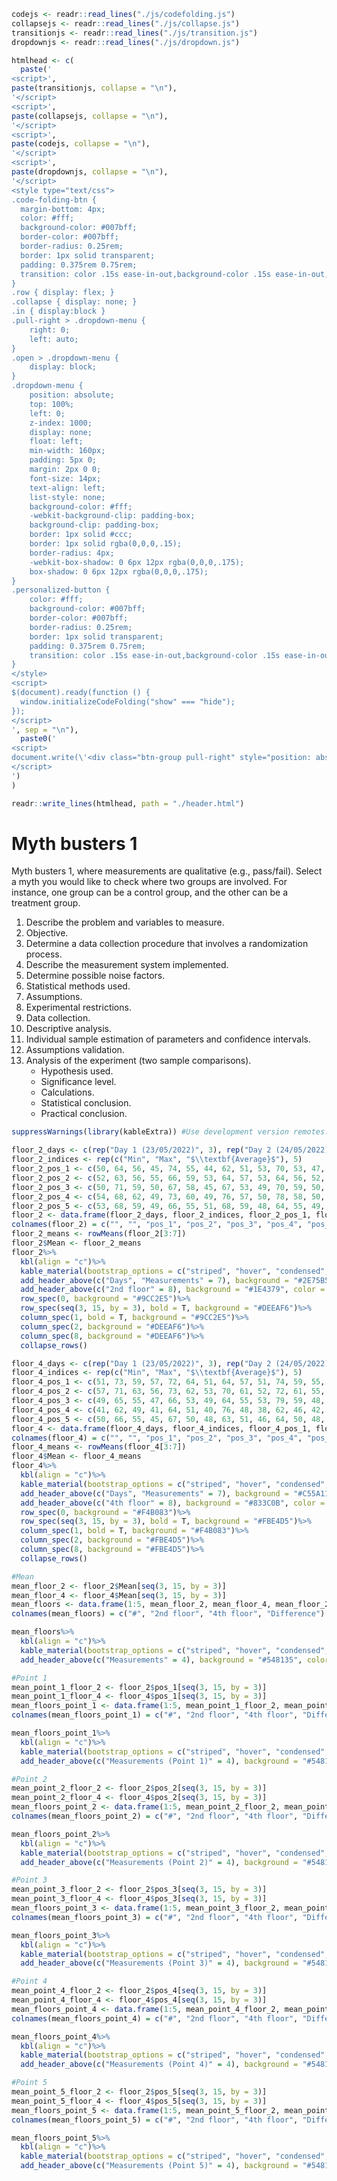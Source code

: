 ```R
codejs <- readr::read_lines("./js/codefolding.js")
collapsejs <- readr::read_lines("./js/collapse.js")
transitionjs <- readr::read_lines("./js/transition.js")
dropdownjs <- readr::read_lines("./js/dropdown.js")

htmlhead <- c(
  paste('
<script>',
paste(transitionjs, collapse = "\n"),
'</script>
<script>',
paste(collapsejs, collapse = "\n"),
'</script>
<script>',
paste(codejs, collapse = "\n"),
'</script>
<script>',
paste(dropdownjs, collapse = "\n"),
'</script>
<style type="text/css">
.code-folding-btn { 
  margin-bottom: 4px; 
  color: #fff;
  background-color: #007bff;
  border-color: #007bff;
  border-radius: 0.25rem;
  border: 1px solid transparent;
  padding: 0.375rem 0.75rem;
  transition: color .15s ease-in-out,background-color .15s ease-in-out,border-color .15s ease-in-out,box-shadow .15s ease-in-out;
}
.row { display: flex; }
.collapse { display: none; }
.in { display:block }
.pull-right > .dropdown-menu {
    right: 0;
    left: auto;
}
.open > .dropdown-menu {
    display: block;
}
.dropdown-menu {
    position: absolute;
    top: 100%;
    left: 0;
    z-index: 1000;
    display: none;
    float: left;
    min-width: 160px;
    padding: 5px 0;
    margin: 2px 0 0;
    font-size: 14px;
    text-align: left;
    list-style: none;
    background-color: #fff;
    -webkit-background-clip: padding-box;
    background-clip: padding-box;
    border: 1px solid #ccc;
    border: 1px solid rgba(0,0,0,.15);
    border-radius: 4px;
    -webkit-box-shadow: 0 6px 12px rgba(0,0,0,.175);
    box-shadow: 0 6px 12px rgba(0,0,0,.175);
}
.personalized-button {
    color: #fff;
    background-color: #007bff;
    border-color: #007bff;
    border-radius: 0.25rem;
    border: 1px solid transparent;
    padding: 0.375rem 0.75rem;
    transition: color .15s ease-in-out,background-color .15s ease-in-out,border-color .15s ease-in-out,box-shadow .15s ease-in-out;
}
</style>
<script>
$(document).ready(function () {
  window.initializeCodeFolding("show" === "hide");
});
</script>
', sep = "\n"),
  paste0('
<script>
document.write(\'<div class="btn-group pull-right" style="position: absolute; top: 20%; right: 2%; z-index: 200"><button type="button" class="btn btn-default btn-xs dropdown-toggle personalized-button" data-toggle="dropdown" aria-haspopup="true" aria-expanded="true" data-_extension-text-contrast=""><span>Code</span> <span class="caret"></span></button><ul class="dropdown-menu" style="min-width: 50px;"><li><a id="rmd-show-all-code" href="#">Show All Code</a></li><li><a id="rmd-hide-all-code" href="#">Hide All Code</a></li></ul></div>\')
</script>
')
)

readr::write_lines(htmlhead, path = "./header.html")
```

# Myth busters 1

Myth busters 1, where measurements are qualitative (e.g., pass/fail). Select a myth you would like to check where two groups are involved. For instance, one group can be a control group, and the other can be a treatment group.

1.  Describe the problem and variables to measure.
2.  Objective.
3.  Determine a data collection procedure that involves a randomization process.
4.  Describe the measurement system implemented.
5.  Determine possible noise factors.
6.  Statistical methods used.
7.  Assumptions.
8.  Experimental restrictions.
9.  Data collection.
10. Descriptive analysis.
11. Individual sample estimation of parameters and confidence intervals.
12. Assumptions validation.
13. Analysis of the experiment (two sample comparisons).
    -   Hypothesis used.
    -   Significance level.
    -   Calculations.
    -   Statistical conclusion.
    -   Practical conclusion.

```R
suppressWarnings(library(kableExtra)) #Use development version remotes::install_github("haozhu233/kableExtra") - CRAN version has a bug for collapse_rows function

floor_2_days <- c(rep("Day 1 (23/05/2022)", 3), rep("Day 2 (24/05/2022)", 3), rep("Day 3 (25/05/2022)", 3), rep("Day 4 (26/05/2022)", 3), rep("Day 5 (27/05/2022)", 3))
floor_2_indices <- rep(c("Min", "Max", "$\\textbf{Average}$"), 5)
floor_2_pos_1 <- c(50, 64, 56, 45, 74, 55, 44, 62, 51, 53, 70, 53, 47, 71, 55)
floor_2_pos_2 <- c(52, 63, 56, 55, 66, 59, 53, 64, 57, 53, 64, 56, 52, 61, 55)
floor_2_pos_3 <- c(50, 71, 59, 50, 67, 58, 45, 67, 53, 49, 70, 59, 50, 64, 56)
floor_2_pos_4 <- c(54, 68, 62, 49, 73, 60, 49, 76, 57, 50, 78, 58, 50, 69, 60)
floor_2_pos_5 <- c(53, 68, 59, 49, 66, 55, 51, 68, 59, 48, 64, 55, 49, 61, 54)
floor_2 <- data.frame(floor_2_days, floor_2_indices, floor_2_pos_1, floor_2_pos_2, floor_2_pos_3, floor_2_pos_4, floor_2_pos_5)
colnames(floor_2) = c("", "", "pos_1", "pos_2", "pos_3", "pos_4", "pos_5")
floor_2_means <- rowMeans(floor_2[3:7])
floor_2$Mean <- floor_2_means
floor_2%>%
  kbl(align = "c")%>%
  kable_material(bootstrap_options = c("striped", "hover", "condensed", "responsive"), full_width = F)%>%
  add_header_above(c("Days", "Measurements" = 7), background = "#2E75B5", color = "#FFFFFF")%>%
  add_header_above(c("2nd floor" = 8), background = "#1E4379", color = "#FFFFFF")%>%
  row_spec(0, background = "#9CC2E5")%>%
  row_spec(seq(3, 15, by = 3), bold = T, background = "#DEEAF6")%>%
  column_spec(1, bold = T, background = "#9CC2E5")%>%
  column_spec(2, background = "#DEEAF6")%>%
  column_spec(8, background = "#DEEAF6")%>%
  collapse_rows()

floor_4_days <- c(rep("Day 1 (23/05/2022)", 3), rep("Day 2 (24/05/2022)", 3), rep("Day 3 (25/05/2022)", 3), rep("Day 4 (26/05/2022)", 3), rep("Day 5 (27/05/2022)", 3))
floor_4_indices <- rep(c("Min", "Max", "$\\textbf{Average}$"), 5)
floor_4_pos_1 <- c(51, 73, 59, 57, 72, 64, 51, 64, 57, 51, 74, 59, 55, 80, 60)
floor_4_pos_2 <- c(57, 71, 63, 56, 73, 62, 53, 70, 61, 52, 72, 61, 55, 73, 62)
floor_4_pos_3 <- c(49, 65, 55, 47, 66, 53, 49, 64, 55, 53, 79, 59, 48, 64, 55)
floor_4_pos_4 <- c(41, 62, 49, 41, 64, 51, 40, 76, 48, 38, 62, 46, 42, 66, 50)
floor_4_pos_5 <- c(50, 66, 55, 45, 67, 50, 48, 63, 51, 46, 64, 50, 48, 63, 53)
floor_4 <- data.frame(floor_4_days, floor_4_indices, floor_4_pos_1, floor_4_pos_2, floor_4_pos_3, floor_4_pos_4, floor_4_pos_5)
colnames(floor_4) = c("", "", "pos_1", "pos_2", "pos_3", "pos_4", "pos_5")
floor_4_means <- rowMeans(floor_4[3:7])
floor_4$Mean <- floor_4_means
floor_4%>%
  kbl(align = "c")%>%
  kable_material(bootstrap_options = c("striped", "hover", "condensed", "responsive"), full_width = F)%>%
  add_header_above(c("Days", "Measurements" = 7), background = "#C55A11", color = "#FFFFFF")%>%
  add_header_above(c("4th floor" = 8), background = "#833C0B", color = "#FFFFFF")%>%
  row_spec(0, background = "#F4B083")%>%
  row_spec(seq(3, 15, by = 3), bold = T, background = "#FBE4D5")%>%
  column_spec(1, bold = T, background = "#F4B083")%>%
  column_spec(2, background = "#FBE4D5")%>%
  column_spec(8, background = "#FBE4D5")%>%
  collapse_rows()

```

```R
#Mean
mean_floor_2 <- floor_2$Mean[seq(3, 15, by = 3)]
mean_floor_4 <- floor_4$Mean[seq(3, 15, by = 3)]
mean_floors <- data.frame(1:5, mean_floor_2, mean_floor_4, mean_floor_2 - mean_floor_4)
colnames(mean_floors) = c("#", "2nd floor", "4th floor", "Difference")

mean_floors%>%
  kbl(align = "c")%>%
  kable_material(bootstrap_options = c("striped", "hover", "condensed", "responsive"), full_width = F)%>%
  add_header_above(c("Measurements" = 4), background = "#548135", color = "#FFFFFF")

#Point 1
mean_point_1_floor_2 <- floor_2$pos_1[seq(3, 15, by = 3)]
mean_point_1_floor_4 <- floor_4$pos_1[seq(3, 15, by = 3)]
mean_floors_point_1 <- data.frame(1:5, mean_point_1_floor_2, mean_point_1_floor_4, mean_point_1_floor_2 - mean_point_1_floor_4)
colnames(mean_floors_point_1) = c("#", "2nd floor", "4th floor", "Difference")

mean_floors_point_1%>%
  kbl(align = "c")%>%
  kable_material(bootstrap_options = c("striped", "hover", "condensed", "responsive"), full_width = F)%>%
  add_header_above(c("Measurements (Point 1)" = 4), background = "#548135", color = "#FFFFFF")

#Point 2
mean_point_2_floor_2 <- floor_2$pos_2[seq(3, 15, by = 3)]
mean_point_2_floor_4 <- floor_4$pos_2[seq(3, 15, by = 3)]
mean_floors_point_2 <- data.frame(1:5, mean_point_2_floor_2, mean_point_2_floor_4, mean_point_2_floor_2 - mean_point_2_floor_4)
colnames(mean_floors_point_2) = c("#", "2nd floor", "4th floor", "Difference")

mean_floors_point_2%>%
  kbl(align = "c")%>%
  kable_material(bootstrap_options = c("striped", "hover", "condensed", "responsive"), full_width = F)%>%
  add_header_above(c("Measurements (Point 2)" = 4), background = "#548135", color = "#FFFFFF")

#Point 3
mean_point_3_floor_2 <- floor_2$pos_3[seq(3, 15, by = 3)]
mean_point_3_floor_4 <- floor_4$pos_3[seq(3, 15, by = 3)]
mean_floors_point_3 <- data.frame(1:5, mean_point_3_floor_2, mean_point_3_floor_4, mean_point_3_floor_2 - mean_point_3_floor_4)
colnames(mean_floors_point_3) = c("#", "2nd floor", "4th floor", "Difference")

mean_floors_point_3%>%
  kbl(align = "c")%>%
  kable_material(bootstrap_options = c("striped", "hover", "condensed", "responsive"), full_width = F)%>%
  add_header_above(c("Measurements (Point 3)" = 4), background = "#548135", color = "#FFFFFF")

#Point 4
mean_point_4_floor_2 <- floor_2$pos_4[seq(3, 15, by = 3)]
mean_point_4_floor_4 <- floor_4$pos_4[seq(3, 15, by = 3)]
mean_floors_point_4 <- data.frame(1:5, mean_point_4_floor_2, mean_point_4_floor_4, mean_point_4_floor_2 - mean_point_4_floor_4)
colnames(mean_floors_point_4) = c("#", "2nd floor", "4th floor", "Difference")

mean_floors_point_4%>%
  kbl(align = "c")%>%
  kable_material(bootstrap_options = c("striped", "hover", "condensed", "responsive"), full_width = F)%>%
  add_header_above(c("Measurements (Point 4)" = 4), background = "#548135", color = "#FFFFFF")

#Point 5
mean_point_5_floor_2 <- floor_2$pos_5[seq(3, 15, by = 3)]
mean_point_5_floor_4 <- floor_4$pos_5[seq(3, 15, by = 3)]
mean_floors_point_5 <- data.frame(1:5, mean_point_5_floor_2, mean_point_5_floor_4, mean_point_5_floor_2 - mean_point_5_floor_4)
colnames(mean_floors_point_5) = c("#", "2nd floor", "4th floor", "Difference")

mean_floors_point_5%>%
  kbl(align = "c")%>%
  kable_material(bootstrap_options = c("striped", "hover", "condensed", "responsive"), full_width = F)%>%
  add_header_above(c("Measurements (Point 5)" = 4), background = "#548135", color = "#FFFFFF")
```

